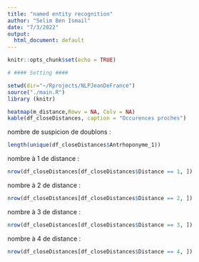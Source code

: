 ```yaml
---
title: "named entity recognition"
author: "Selim Ben Ismail"
date: "7/3/2022"
output:
  html_document: default
---
```


```r
knitr::opts_chunk$set(echo = TRUE)
```

```r
# #### Setting ####

setwd(dir="~/Rprojects/NLPJeanDeFrance")
source("./main.R")
library (knitr)
```

```r
heatmap(m_distance,Rowv = NA, Colv = NA)
kable(df_closeDistances, caption = "Occurences proches")

```

nombre de suspicion de doublons :

```r
length(unique(df_closeDistances$Antrhoponyme_1))
```

nombre à 1 de distance :

```r
nrow(df_closeDistances[df_closeDistances$Distance == 1, ])
```

nombre à 2 de distance :

```r
nrow(df_closeDistances[df_closeDistances$Distance == 2, ])
```

nombre à 3 de distance :

```r
nrow(df_closeDistances[df_closeDistances$Distance == 3, ])
```

nombre à 4 de distance :

```r
nrow(df_closeDistances[df_closeDistances$Distance == 4, ])
```

